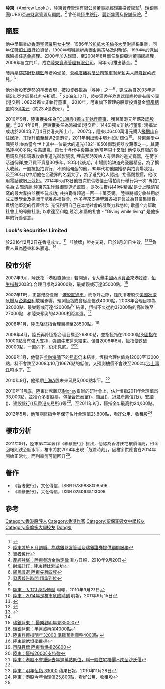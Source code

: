 '''陸東'''（Andrew Look，{{bd|1965年|||catIdx=Lu陸}}），[[陸東資產管理有限公司|陸東資產管理有限公司]]董事總經理兼投資總監<ref>{{cite web
 | url = http://www.looksam.hk/about_us_tc.html
 | title = 陸東資產管理有限公司
 | last = 
 | first = 
 | date = 
 | website = www.looksam.hk
 | publisher = 
 | access-date = 2017-04-04
 | quote = 
 | archive-date = 2017-04-05
 | archive-url = https://web.archive.org/web/20170405073506/http://www.looksam.hk/about_us_tc.html
 | dead-url = no
 }}</ref>，[[瑞銀集團|瑞銀集團]](UBS)[[亞洲|亞洲]][[財富管理|財富管理]]及[[顧問|顧問]]。<ref>[http://hk.news.yahoo.com/article/080714/9/7623.html 陸東將於８月調職，為瑞銀財富管理及瑞銀證券提供顧問服務]</ref> 曾任職[[恆生銀行|恆生銀行]]、[[麗新集團|麗新集團]]及[[保誠保險|保誠保險]]。<ref>[http://www.cp1897.com.hk/product_info.php?BookId=4891845043606 智者傲行]</ref>

==簡歷==
他中學畢業於[[香港|香港]][[聖保羅男女中學|聖保羅男女中學]]，1986年於[[加拿大|加拿大]][[多倫多大學|多倫多大學]][[財經|財經]]系畢業，同年任職[[恒生銀行|恒生銀行]]投資部，1990年轉職麗新集團企業策略及財務部，1994年於保誠保險擔任[[基金經理|基金經理]]。2000年加入瑞銀，至2008年8月離任瑞銀亞洲董事總經理，2009年自立門戶，成立[[陸東資產管理有限公司|陸東資產管理有限公司]]，同年5月推出基金。<ref name="產經特擊：陸東參透金融定律">[http://orientaldaily.on.cc/cnt/finance/20100920/00202_016.html 產經特擊：陸東參透金融定律] 東方日報，2010年9月20日</ref>

陸東是[[莎莎|莎莎]][[財務總監|財務總監]]陸楷的堂弟，[[電視廣播有限公司|電視廣播有限公司]][[董事|董事]][[利孝和|利孝和]]夫人[[陸雁群|陸雁群]]的[[姪|姪]]兒。<ref>[http://getjetso.com/forum/redirect.php?tid=255587&goto=lastpost 財經短打 : 陸東轉軚累街坊]</ref>

他分析股市走勢的準確表現，被[[投資者|投資者]]視為「[[股神|股神]]」之一<ref>[http://www.mpfinance.com/htm/Finance/20080112/News/ek1_ek1b1.htm 網民普選 陸東先勝四叔]</ref>，更成為自2003年連續5年[[亞太區|亞太區]]最佳的分析師。<ref>[http://www.mpfinance.com/htm/Finance/20071114/News/ea_eaa2.htm 發表報告時間 精準到位]</ref>
2009年12月，陸東獲委任為嘉瑞國際控股有限公司(港交所：0822)獨立非執行董事。
2010年，陸東旗下管理的股票投資基金[[資產總值|資產總值]]約3億[[美元|美元]]（約23.4億港元）。<ref name="產經特擊：陸東參透金融定律"/>

2010年9月，陸東獲委任為[[TCL通訊|TCL通訊]]({{hkex2|02618}})[[獨立非執行董事|獨立非執行董事]]，獲18萬港元年薪及[[認股權|認股權]]。<ref>[http://www.mpfinance.com/htm/Finance/20100923/News/ec_ecd1.htm 陸東﹕入TCL感受轉型] 明報，2010年9月23日</ref>
2014年6月，陸東獲委任為鴻福堂(港交所：1446)獨立非執行董事; 鴻福堂成功於2014年7月4日於港交所上市。
2007年，陸東以6400萬港元購入[[飛鵝山|飛鵝山]]自住居所，其後升值至超過2億港元，2011年則出售中環九如坊舖位<ref name="mp1">[http://property.mpfinance.com/cfm/pb3.cfm?File=20110915/pba01/1.txt 陸東﹕2014年是樓市危險時刻] 明報，2011年9月15日</ref>。
陸東熱愛中國瓷器;並為當今世上其中一位最大的道光(1821-1850)御製瓷器收藏家之一。其藏品達400多件; 名愚謙齋。自七十年代中後期始(他當年只十來歲) 他便以有限的零用錢及利市錢專攻收集道光御製瓷器, 埋首那時沒啥人有興趣的道光瓷器，在荷李活道徜徉,並只買不賣歷30多年。80年代後期，市場開始缺道光瓷器精品，為了擴大收藏，一直抗拒拍賣行、不願給佣金的他，90年代初他開始參與拍賣場競投。及至90年代中期他在金融界的名氣大了，為了避免給人認出，抬高競投價，他改用電話或網上競投。2014年5月13日他首次於倫敦佳士得拍賣行舉行第一次”專拍”, 名為:古雅清麗:陸東先生珍藏御製道光瓷器 。是次拍賣(共40件精品)是史上晚清官窯的最大專拍並獲空前成功; 共拍賣得超過一百一十萬英鎊。 陸東將部分收益用於成立獎學金及捐贈于聖雅各福群會。他多年來支持聖雅各福群會並為其籌集經費，貫切他堅定的行善信念: 充份利用自己在本地社會的凝聚力和地位; 歇盡全力幫助社會上的弱勢社羣; 以求達至和睦,融洽,和諧的社會 - ”Giving while living” 是他多年的行善信念。

===Look's Securities Limited===
於2016年2月2日在香港成立。<ref>{{cite web |url=https://www.icris.cr.gov.hk |title=公司註冊處綜合資訊系統 |language=中文 |publisher=[[公司註冊處|公司註冊處]] |accessdate=2017-04-05 |archive-date=2017-03-13 |archive-url=https://web.archive.org/web/20170313063524/https://www.icris.cr.gov.hk/ |dead-url=no }}</ref>
「1號牌」證券交易，已於8月31日生效。<ref name="sfc">{{cite web |url=http://www.sfc.hk/publicregWeb/corp/AUM670/details?locale=zh |title=持牌人及註冊機構的公眾紀錄冊 |language=中文 |publisher=[[證券及期貨事務監察委員會|證券及期貨事務監察委員會]] |date=2017-04-03 |accessdate=2017-04-05 }}</ref><ref>{{cite news |url=http://www.mpfinance.com/fin/daily2.php?node=1472753364837&issue=20160902 |title=陸東重出江湖 成立證券行 |language=中文 |work=[[明報|明報]] |date=2016-09-02 |accessdate=2017-04-05 }}</ref>負責人員為陸東和朱嘉迅。<ref name="sfc" />

==股市分析==
2007年9月，陸氏指「港股直通車」若開通，令大量[[中國內地|中國內地]][[資金|資金]]來港[[投資|投資]]，[[恒生指數|恒生指數]]2008年合理目標為28000點，最樂觀或可達35000點。<ref>[http://www.mpfinance.com/htm/Finance/20070925/News/ea_eaa4.htm 瑞銀陸東： 最樂觀明年見35000]</ref>

2007年11月，正當港股憧憬「[[港股直通車|港股直通車]]」而急升之際，陸氏指港股受[[美國次按危機|美國次按危機]]及[[企業|企業]][[盈利|盈利]]放緩影響，預測恆指或會從高位跌4000點，2008年合理目標為32000點，最樂觀或可達42000點<ref>[http://paper.wenweipo.com/2007/11/19/YO0711190009.htm 瑞銀陸東：半月或再瀉4000點]</ref> 結果，恆指不久從約32000點的高位跌至27000點，和陸東預測的42000相距甚遠。<ref>[http://hk.biz.yahoo.com/071113/241/2jegy.html 陸東料恒指明年32000 準確預測調整4000點] {{webarchive|url=https://web.archive.org/web/20071213115540/http://hk.biz.yahoo.com/071113/241/2jegy.html |date=2007-12-13 }}</ref>

2008年1月，陸氏降恆指合理目標至28500點。<ref>[http://www.mpfinance.com/htm/Finance/20080111/News/ea_eaa1.htm 陸東調低恒指目標]</ref>

2008年4月，陸氏再降恆指合理目標至26800點，並指恆指在20000點及[[恆生國企指數|國指]]在10000點會有強大支持，強調[[牛市|牛市]]還未結束。但自2008年8月，恆指便跌破20000點，一直向下，仍未見底。<ref>[http://www.mpfinance.com/htm/Finance/20080411/News/ea_eaa2.htm 再降目標 陸東看恒指26800]</ref><ref>[http://www.mpfinance.com/htm/Finance/20080418/News/ea_eac1.htm 陸東：恒指20000支持強]</ref>

2009年1月，他警告[[金融海嘯|金融海嘯]]下的[[熊市|熊市]]仍未結束，恆指合理估值為12000至13000點，料不會跌至2008年10月10676點的低位，又預測樓價不會跌至2003年[[沙士事件|沙士事件]]時水平。<ref>[http://hk.news.yahoo.com/article/090112/9/a6ar.html 陸東：港股不會重返去年逾萬點低位，料一般住宅樓價不跌至沙氏價]</ref>

2010年9月，他預期[[上海|上海]]A股未來可見5,000點水平。<ref name="產經特擊：陸東參透金融定律"/>

2010年11月底，陸東出席雜誌[[iMoney|iMoney]]舉辦的研討會上，估計恒指2011年合理值爲33,000點，並推介多隻股票，包括[[合景泰富|合景泰富]]({{hkex2|01813}})、[[領展|領展]]({{hkex2|00823}})、[[冠君產業信託|冠君產業信託]]({{hkex2|02778}})、[[安踏|安踏]]({{hkex2|02020}})、[[建設銀行|建設銀行]]({{hkex2|00939}})及[[香港交易所|香港交易所]]({{hkex2|00388}})等<ref>[http://hk.apple.nextmedia.com/realtime/art_main.php?iss_id=20101128&sec_id=7015342&art_id=14709116 陸東：明年恒指 33000] 蘋果日報，2010年11月28日</ref>。至2011年9月，恒指全年最高約24,000點。

2012年5月，他預期恆指今年保守估計合理值25,800點，看好公用、收租股<ref>[http://news.cnyes.com/Content/20120510/KFKBLVDA129RI.shtml?c=detail 陸東：港股今年合理值25,800點，看好公用、收租股]{{dead link|date=2018年5月 |bot=InternetArchiveBot |fix-attempted=yes }}</ref>

==樓市分析==
2011年9月，陸東第二本著作《繼續傲行》推出，他認為香港住宅樓價偏高，租金回報則跌至低水平，樓市將於2014年出現「危險時刻」，因樓宇供應會在2014年開始正常化，而利率則可能回升<ref name="mp1"/>。

==著作==
*《智者傲行》，文化傳信，ISBN 9789888008506
*《繼續傲行》，文化傳信，ISBN 9789888113095

== 參考 ==
{{reflist}}
{{DEFAULTSORT:Look陸}}
[[Category:香港股評人|Category:香港股評人]]
[[Category:香港作家|Category:香港作家]]
[[Category:聖保羅男女中學校友|Category:聖保羅男女中學校友]]
[[Category:多倫多大學校友|Category:多倫多大學校友]]
[[Category:陸姓|Dong東]]